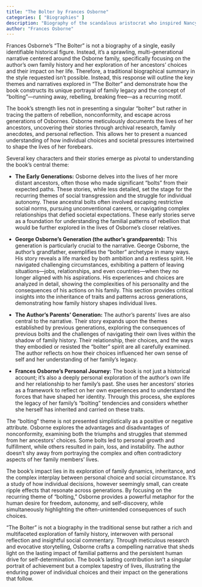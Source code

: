 ```yaml
---
title: "The Bolter by Frances Osborne"
categories: [ "Biographies" ]
description: "Biography of the scandalous aristocrat who inspired Nancy Mitford's The Pursuit of Love"
author: "Frances Osborne"
---
```

Frances Osborne's "The Bolter" is not a biography of a single, easily identifiable historical figure.  Instead, it’s a sprawling, multi-generational narrative centered around the Osborne family, specifically focusing on the author's own family history and her exploration of her ancestors' choices and their impact on her life.  Therefore, a traditional biographical summary in the style requested isn't possible.  Instead, this response will outline the key themes and narratives explored in "The Bolter" and demonstrate how the book constructs its unique portrayal of family legacy and the concept of "bolting"—running away, rebelling, breaking free—as a recurring motif.

The book's strength lies not in presenting a singular "bolter" but rather in tracing the pattern of rebellion, nonconformity, and escape across generations of Osbornes.  Osborne meticulously documents the lives of her ancestors, uncovering their stories through archival research, family anecdotes, and personal reflection. This allows her to present a nuanced understanding of how individual choices and societal pressures intertwined to shape the lives of her forebears.

Several key characters and their stories emerge as pivotal to understanding the book's central theme:

* **The Early Generations:** Osborne delves into the lives of her more distant ancestors, often those who made significant "bolts" from their expected paths.  These stories, while less detailed, set the stage for the recurring themes of social transgression and the struggle for individual autonomy.  These ancestral bolts often involved escaping restrictive social norms, pursuing unconventional careers, or navigating complex relationships that defied societal expectations.  These early stories serve as a foundation for understanding the familial patterns of rebellion that would be further explored in the lives of Osborne's closer relatives.

* **George Osborne's Generation (the author's grandparents):**  This generation is particularly crucial to the narrative. George Osborne, the author's grandfather, exemplifies the "bolter" archetype in many ways. His story reveals a life marked by both ambition and a restless spirit. He navigated challenging circumstances, exhibiting a pattern of leaving situations—jobs, relationships, and even countries—when they no longer aligned with his aspirations.  His experiences and choices are analyzed in detail, showing the complexities of his personality and the consequences of his actions on his family. This section provides critical insights into the inheritance of traits and patterns across generations, demonstrating how family history shapes individual lives.

* **The Author's Parents' Generation:** The author's parents' lives are also central to the narrative.  Their story expands upon the themes established by previous generations, exploring the consequences of previous bolts and the challenges of navigating their own lives within the shadow of family history. Their relationship, their choices, and the ways they embodied or resisted the "bolter" spirit are all carefully examined. The author reflects on how their choices influenced her own sense of self and her understanding of her family's legacy.

* **Frances Osborne's Personal Journey:**  The book is not just a historical account; it’s also a deeply personal exploration of the author's own life and her relationship to her family's past.  She uses her ancestors' stories as a framework to reflect on her own experiences and to understand the forces that have shaped her identity.  Through this process, she explores the legacy of her family's "bolting" tendencies and considers whether she herself has inherited and carried on these traits.

The "bolting" theme is not presented simplistically as a positive or negative attribute.  Osborne explores the advantages and disadvantages of nonconformity, examining both the triumphs and struggles that stemmed from her ancestors' choices.  Some bolts led to personal growth and fulfillment, while others resulted in pain, loss, and instability.  The author doesn't shy away from portraying the complex and often contradictory aspects of her family members' lives.

The book's impact lies in its exploration of family dynamics, inheritance, and the complex interplay between personal choice and social circumstance.  It's a study of how individual decisions, however seemingly small, can create ripple effects that resonate across generations.  By focusing on the recurring theme of "bolting," Osborne provides a powerful metaphor for the human desire for freedom, autonomy, and self-discovery, while simultaneously highlighting the often-unintended consequences of such choices.

"The Bolter" is not a biography in the traditional sense but rather a rich and multifaceted exploration of family history, interwoven with personal reflection and insightful social commentary.  Through meticulous research and evocative storytelling, Osborne crafts a compelling narrative that sheds light on the lasting impact of familial patterns and the persistent human drive for self-determination. The book's lasting contribution isn't a singular portrait of achievement but a complex tapestry of lives, illustrating the enduring power of individual choices and their impact on the generations that follow.


